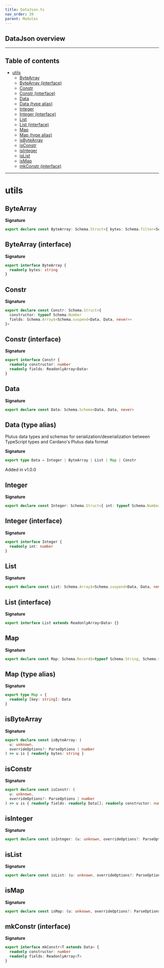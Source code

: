 ```yaml
---
title: DataJson.ts
nav_order: 39
parent: Modules
---
```


## DataJson overview

---

<h2 className="text-delta">Table of contents</h2>

- [utils](#utils)
  - [ByteArray](#bytearray)
  - [ByteArray (interface)](#bytearray-interface)
  - [Constr](#constr)
  - [Constr (interface)](#constr-interface)
  - [Data](#data)
  - [Data (type alias)](#data-type-alias)
  - [Integer](#integer)
  - [Integer (interface)](#integer-interface)
  - [List](#list)
  - [List (interface)](#list-interface)
  - [Map](#map)
  - [Map (type alias)](#map-type-alias)
  - [isByteArray](#isbytearray)
  - [isConstr](#isconstr)
  - [isInteger](#isinteger)
  - [isList](#islist)
  - [isMap](#ismap)
  - [mkConstr (interface)](#mkconstr-interface)

---

# utils

## ByteArray

**Signature**

```ts
export declare const ByteArray: Schema.Struct<{ bytes: Schema.filter<Schema.Schema<string, string, never>> }>
```

## ByteArray (interface)

**Signature**

```ts
export interface ByteArray {
  readonly bytes: string
}
```

## Constr

**Signature**

```ts
export declare const Constr: Schema.Struct<{
  constructor: typeof Schema.Number
  fields: Schema.Array$<Schema.suspend<Data, Data, never>>
}>
```

## Constr (interface)

**Signature**

```ts
export interface Constr {
  readonly constructor: number
  readonly fields: ReadonlyArray<Data>
}
```

## Data

**Signature**

```ts
export declare const Data: Schema.Schema<Data, Data, never>
```

## Data (type alias)

Plutus data types and schemas for serialization/deserialization between
TypeScript types and Cardano's Plutus data format

**Signature**

```ts
export type Data = Integer | ByteArray | List | Map | Constr
```

Added in v1.0.0

## Integer

**Signature**

```ts
export declare const Integer: Schema.Struct<{ int: typeof Schema.Number }>
```

## Integer (interface)

**Signature**

```ts
export interface Integer {
  readonly int: number
}
```

## List

**Signature**

```ts
export declare const List: Schema.Array$<Schema.suspend<Data, Data, never>>
```

## List (interface)

**Signature**

```ts
export interface List extends ReadonlyArray<Data> {}
```

## Map

**Signature**

```ts
export declare const Map: Schema.Record$<typeof Schema.String, Schema.suspend<Data, Data, never>>
```

## Map (type alias)

**Signature**

```ts
export type Map = {
  readonly [key: string]: Data
}
```

## isByteArray

**Signature**

```ts
export declare const isByteArray: (
  u: unknown,
  overrideOptions?: ParseOptions | number
) => u is { readonly bytes: string }
```

## isConstr

**Signature**

```ts
export declare const isConstr: (
  u: unknown,
  overrideOptions?: ParseOptions | number
) => u is { readonly fields: readonly Data[]; readonly constructor: number }
```

## isInteger

**Signature**

```ts
export declare const isInteger: (u: unknown, overrideOptions?: ParseOptions | number) => u is { readonly int: number }
```

## isList

**Signature**

```ts
export declare const isList: (u: unknown, overrideOptions?: ParseOptions | number) => u is readonly Data[]
```

## isMap

**Signature**

```ts
export declare const isMap: (u: unknown, overrideOptions?: ParseOptions | number) => u is { readonly [x: string]: Data }
```

## mkConstr (interface)

**Signature**

```ts
export interface mkConstr<T extends Data> {
  readonly constructor: number
  readonly fields: ReadonlyArray<T>
}
```

